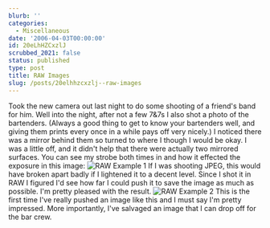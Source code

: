 ```yaml
---
blurb: ''
categories:
  - Miscellaneous
date: '2006-04-03T00:00:00'
id: 20eLhHZCxzlJ
scrubbed_2021: false
status: published
type: post
title: RAW Images
slug: /posts/20elhhzcxzlj--raw-images
---
```


Took the new camera out last night to do some shooting of a
friend's band for him. Well into the night, after not a few 7&7s I
also shot a photo of the bartenders. (Always a good thing to get to
know your bartenders well, and giving them prints every once in a
while pays off very nicely.) I noticed there was a mirror behind
them so turned to where I though I would be okay. I was a little
off, and it didn't help that there were actually two mirrored
surfaces. You can see my strobe both times in and how it effected
the exposure in this image:
![RAW Example 1](http://www.alanwsmith.com/blog/wp-content/uploads/2006/04/20060401_124150a.jpg "RAW Example 1")
If I was shooting JPEG, this would have broken apart badly if I
lightened it to a decent level. Since I shot it in RAW I figured
I'd see how far I could push it to save the image as much as
possible. I'm pretty pleased with the result.
![RAW Example 2](http://www.alanwsmith.com/blog/wp-content/uploads/2006/04/20060401_124150a-fixed.jpg "RAW Example 2")
This is the first time I've really pushed an image like this and I
must say I'm pretty impressed. More importantly, I've salvaged an
image that I can drop off for the bar crew.
